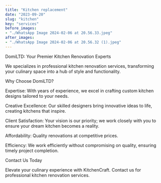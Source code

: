 ```yaml
---
title: "Kitchen replacement"
date: "2023-09-20"
slug: "kitchen"
key: "services"
before_images:
- "./WhatsApp Image 2024-02-06 at 20.56.33.jpeg"
after_images:
- "./WhatsApp Image 2024-02-06 at 20.56.32 (1).jpeg"
---
```



DomiLTD: Your Premier Kitchen Renovation Experts

We specializes in professional kitchen renovation services, transforming your culinary space into a hub of style and functionality.

Why Choose DomiLTD?

Expertise: With years of experience, we excel in crafting custom kitchen designs tailored to your needs.

Creative Excellence: Our skilled designers bring innovative ideas to life, creating kitchens that inspire.

Client Satisfaction: Your vision is our priority; we work closely with you to ensure your dream kitchen becomes a reality.

Affordability: Quality renovations at competitive prices.

Efficiency: We work efficiently without compromising on quality, ensuring timely project completion.

Contact Us Today

Elevate your culinary experience with KitchenCraft. Contact us for professional kitchen renovation services.